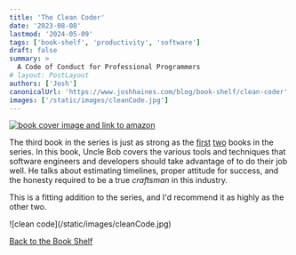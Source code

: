 ```yaml
---
title: 'The Clean Coder'
date: '2023-08-08'
lastmod: '2024-05-09'
tags: ['book-shelf', 'productivity', 'software']
draft: false
summary: >
  A Code of Conduct for Professional Programmers
# layout: PostLayout
authors: ['Josh']
canonicalUrl: 'https://www.joshhaines.com/blog/book-shelf/clean-coder'
images: ['/static/images/cleanCode.jpg']
---
```


<div className="mx-auto w-1/3">
  <a href="https://www.amazon.com/Clean-Coder-Conduct-Professional-Programmers/dp/B08X7MNTCX">
    <img
      alt="book cover image and link to amazon"
      src="https://m.media-amazon.com/images/I/51VzkJGKrjL.jpg"
    />
  </a>
</div>

The third book in the series is just as strong as the [first](/blog/book-shelf/clean-code) [two](/blog/book-shelf/clean-architecture) books in the series. In this book, Uncle Bob covers the various tools and techniques that software engineers and developers should take advantage of to do their job well. He talks about estimating timelines, proper attitude for success, and the honesty required to be a true _craftsman_ in this industry.

This is a fitting addition to the series, and I'd recommend it as highly as the other two.

<div className="-mx-2 flex flex-wrap justify-center overflow-hidden xl:-mx-2">
  <div className="my-1 w-full overflow-hidden px-2 xl:my-1 xl:w-3/4 xl:px-2">
    ![clean code](/static/images/cleanCode.jpg)
  </div>
</div>

[Back to the Book Shelf](/blog/book-shelf)
